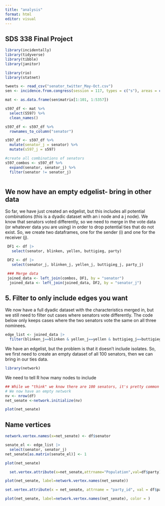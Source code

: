 ```yaml
---
title: "analysis"
format: html
editor: visual
---
```


## SDS 338 Final Project

```r
library(incidentally)
library(tidyverse)
library(tibble)
library(janitor)

library(rio)
library(statnet)

tweets <- read_csv("senator_twitter_May-Oct.csv")
sen <- incidence.from.congress(session = 117, types = c("s"), areas = c("All"), format = "data", narrative = TRUE)
```

```r
mat <- as.data.frame(sen$matrix[1:101, 1:5357])

s597_df <- mat %>% 
  select(S597) %>% 
  clean_names()

s597_df <- s597_df %>% 
  rownames_to_column("senator") 

s597_df <- s597_df %>% 
  mutate(senator_j = senator) %>% 
  mutate(s597_j = s597) 

#create all combinations of senators
s597_combos <- s597_df %>% 
  expand(senator, senator_j) %>% 
  filter(senator != senator_j)



```



## We now have an empty edgelist- bring in other data

So far, we have just created an edgelist, but this includes all potential combinations (this is a dyadic dataset with an i node and a j node). We know that senators voted differently, so we need to merge in the vote data (or whatever data you are using) in order to drop potential ties that do not exist. So, we create two dataframes, one for the sender (i) and one for the receiver (j).

```r
 DF1 <- df |>
   select(senator, blinken, yellen, buttigieg, party)

 DF2 <- df |>
   select(senator_j, blinken_j, yellen_j, buttigieg_j, party_j)

 ### Merge data
 joined_data <- left_join(combos, DF1, by = "senator")
  joined_data <- left_join(joined_data, DF2, by = "senator_j")
```

## 5. Filter to only include edges you want

We now have a full dyadic dataset with the characteristics merged in, but we still need to filter out cases where senators vote differently. The code below only keeps cases where the two senators vote the same on all three nominees.

```r
edge_list <- joined_data |>
  filter(blinken_j==blinken & yellen_j==yellen & buttigieg_j==buttigieg) 
```

We have an edgelist, but the problem is that it doesn't include isolates. So, we first need to create an empty dataset of all 100 senators, then we can bring in our ties data.

```r
library(network)
```

We need to tell R how many nodes to include

```r
## While we "think" we know there are 100 senators, it's pretty common to have 102-105 senators in a term due to resignations, etc. We can automate the size of the network by using the nrow command. 
# We now have an empty network
nv <- nrow(df)
net_senate <-network.initialize(nv)

plot(net_senate)
```

## Name vertices

```r
network.vertex.names(x=net_senate) <- df$senator
```

```r
senate_el <- edge_list |>
  select(senator, senator_j)
net_senate[as.matrix(senate_el)] <- 1
```

```r
plot(net_senate)

```

```r
  set.vertex.attribute(x=net_senate,attrname="Population",val=df$party) 


```

```r
plot(net_senate, label=network.vertex.names(net_senate))

set.vertex.attribute(x = net_senate, attrname = "party_id", val = df$party)

plot(net_senate, label=network.vertex.names(net_senate), color = )
```


